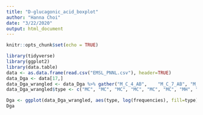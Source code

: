 ```yaml
---
title: "D-glucagonic_acid_boxplot"
author: "Hanna Choi"
date: "3/22/2020"
output: html_document
---
```


```r
knitr::opts_chunk$set(echo = TRUE)
```
```r
library(tidyverse)
library(ggplot2)
library(data.table)
data <- as.data.frame(read.csv("EMSL_PNNL.csv"), header=TRUE)
data_Dga <- data[17,]
data_Dga_wrangled <- data_Dga %>% gather("M_C_4_AB",	"M_C_7_AB",	"M_C_12_AB",	"M_C_14_AB",	"M_C_19_AB",	"M_C_30_AB",	"M_H_2_AB",	"M_H_2B",	"M_H_4_AB",	"M_H_11_AB",	"M_H_17_AB",	"M_H_26_AB",	"M_H_28_AB",	"M_H_30_AB",	"M_H_32_AB",	"M_H_34_AB",	"O_C_4_AB",	"O_C_12_AB",	"O_C_14_AB",	"O_C_19_AB",	"O_C_27_AB",	"O_C_34_AB",	"O_H_2_AB",	"O_H_4_AB",	"O_H_11_AB",	"O_H_17_AB",	"O_H_32_AB", key="type", value="frequencies")
data_Dga_wrangled$type <- c("MC", "MC", "MC", "MC", "MC", "MC", "MH", "MH", "MH", "MH", "MH", "MH", "MH", "MH", "MH", "MH", "OC", "OC", "OC", "OC", "OC", "OC", "OH", "OH", "OH", "OH", "OH")
```
```r
Dga <- ggplot(data_Dga_wrangled, aes(type, log(frequencies), fill=type)) + geom_boxplot() + geom_point() + labs(title="D-glucagonic acid logged frequencies")
Dga
```

